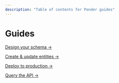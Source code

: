 ```yaml
---
description: "Table of contents for Ponder guides"
---
```


# Guides

[Design your schema →](/guides/design-your-schema)

[Create & update entities →](/guides/create-update-entities)

[Deploy to production →](/guides/production)

[Query the API →](/guides/query-the-api)
